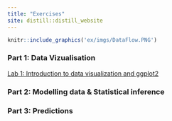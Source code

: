 ```yaml
---
title: "Exercises"
site: distill::distill_website
---
```


```r
knitr::include_graphics('ex/imgs/DataFlow.PNG')
```

### Part 1: Data Vizualisation

[Lab 1: Introduction to data visualization and ggplot2](Lab1_DataViz.html)

### Part 2: Modelling data & Statistical inference


### Part 3: Predictions